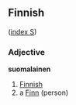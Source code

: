 ==Finnish==
([[Wiktionary:Finnish_index_s|index S]])

===Adjective===
'''suomalainen'''

# [[Finnish]] 
# a [[Finn]] (person)